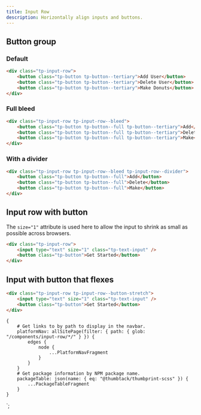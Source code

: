 ```yaml
---
title: Input Row
description: Horizontally align inputs and buttons.
---
```



<ComponentHeader data={props.data} />

## Button group

### Default

```html
<div class="tp-input-row">
    <button class="tp-button tp-button--tertiary">Add User</button>
    <button class="tp-button tp-button--tertiary">Delete User</button>
    <button class="tp-button tp-button--tertiary">Make Donuts</button>
</div>
```

### Full bleed

```html
<div class="tp-input-row tp-input-row--bleed">
    <button class="tp-button tp-button--full tp-button--tertiary">Add</button>
    <button class="tp-button tp-button--full tp-button--tertiary">Delete</button>
    <button class="tp-button tp-button--full tp-button--tertiary">Make</button>
</div>
```

### With a divider

```html
<div class="tp-input-row tp-input-row--bleed tp-input-row--divider">
    <button class="tp-button tp-button--full">Add</button>
    <button class="tp-button tp-button--full">Delete</button>
    <button class="tp-button tp-button--full">Make</button>
</div>
```

## Input row with button

The `size="1"` attribute is used here to allow the input to shrink as small as possible across browsers.

```html
<div class="tp-input-row">
    <input type="text" size="1" class="tp-text-input" />
    <button class="tp-button">Get Started</button>
</div>
```

## Input with button that flexes

```html
<div class="tp-input-row tp-input-row--button-stretch">
    <input type="text" size="1" class="tp-text-input" />
    <button class="tp-button">Get Started</button>
</div>
```

<ComponentFooter data={props.data} />

    {
        # Get links to by path to display in the navbar.
        platformNav: allSitePage(filter: { path: { glob: "/components/input-row/*/" } }) {
            edges {
                node {
                    ...PlatformNavFragment
                }
            }
        }
        # Get package information by NPM package name.
        packageTable: json(name: { eq: "@thumbtack/thumbprint-scss" }) {
            ...PackageTableFragment
        }
    }
`;
